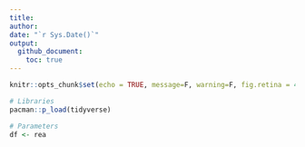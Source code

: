 ```yaml
---
title: 
author: 
date: "`r Sys.Date()`"
output: 
  github_document:
    toc: true
---
```


```r
knitr::opts_chunk$set(echo = TRUE, message=F, warning=F, fig.retina = 4)
```

```r
# Libraries
pacman::p_load(tidyverse)

# Parameters
df <- rea
```



